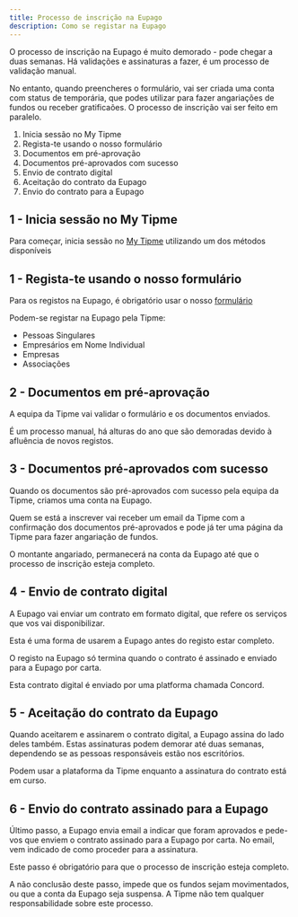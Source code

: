 ```yaml
---
title: Processo de inscrição na Eupago
description: Como se registar na Eupago
---
```



O processo de inscrição na Eupago é muito demorado - pode chegar a duas semanas. Há validações e assinaturas a fazer, é um processo de validação manual.

No entanto, quando preencheres o formulário, vai ser criada uma conta com status de temporária, que podes utilizar para fazer angariações de fundos ou receber gratificaões. O processo de inscrição vai ser feito em paralelo.

<Steps>

1. Inicia sessão no My Tipme
2. Regista-te usando o nosso formulário
3. Documentos em pré-aprovação
4. Documentos pré-aprovados com sucesso
5. Envio de contrato digital
6. Aceitação do contrato da Eupago
7. Envio do contrato para a Eupago

</Steps>


## 1 - Inicia sessão no My Tipme
Para começar, inicia sessão no [My Tipme](https://my.tipme.to) utilizando um dos métodos disponíveis

## 1 - Regista-te usando o nosso formulário
Para os registos na Eupago, é obrigatório usar o nosso [formulário](https://my.tipme.to/pt/metodos-de-pagamento/registo-eupago)

Podem-se registar na Eupago pela Tipme:
- Pessoas Singulares
- Empresários em Nome Individual
- Empresas
- Associações

## 2 - Documentos em pré-aprovação

A equipa da Tipme vai validar o formulário e os documentos enviados.

É um processo manual, há alturas do ano que são demoradas devido à afluência de novos registos.

## 3 - Documentos pré-aprovados com sucesso

Quando os documentos são pré-aprovados com sucesso pela equipa da Tipme, criamos uma conta na Eupago.

Quem se está a inscrever vai receber um email da Tipme com a confirmação dos documentos pré-aprovados e pode já ter uma página da Tipme para fazer angariação de fundos.

O montante angariado, permanecerá na conta da Eupago até que o processo de inscrição esteja completo.

## 4 - Envio de contrato digital

A Eupago vai enviar um contrato em formato digital, que refere os serviços que vos vai disponibilizar.

Esta é uma forma de usarem a Eupago antes do registo estar completo.

O registo na Eupago só termina quando o contrato é assinado e enviado para a Eupago por carta.

Esta contrato digital é enviado por uma platforma chamada Concord.

## 5 - Aceitação do contrato da Eupago

Quando aceitarem e assinarem o contrato digital, a Eupago assina do lado deles também. Estas assinaturas podem demorar até duas semanas, dependendo se as pessoas responsáveis estão nos escritórios.

Podem usar a plataforma da Tipme enquanto a assinatura do contrato está em curso.

## 6 - Envio do contrato assinado para a Eupago

Último passo, a Eupago envia email a indicar que foram aprovados e pede-vos que enviem o contrato assinado para a Eupago por carta. No email, vem indicado de como proceder para a assinatura.

Este passo é obrigatório para que o processo de inscrição esteja completo.

A não conclusão deste passo, impede que os fundos sejam movimentados, ou que a conta da Eupago seja suspensa. A Tipme não tem qualquer responsabilidade sobre este processo.
